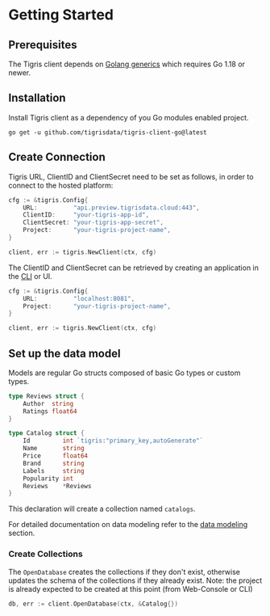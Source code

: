 
# Getting Started

## Prerequisites

The Tigris client depends on
[Golang generics](https://go.dev/doc/tutorial/generics) which requires Go 1.18
or newer.

## Installation

Install Tigris client as a dependency of you Go modules enabled project.

```shell
go get -u github.com/tigrisdata/tigris-client-go@latest
```

## Create Connection

<Tabs>
<TabItem value="Tigris Cloud" label="Tigris Cloud">

Tigris URL, ClientID and ClientSecret need to be set as follows,
in order to connect to the hosted platform:

```go
cfg := &tigris.Config{
    URL:          "api.preview.tigrisdata.cloud:443",
    ClientID:     "your-tigris-app-id",
    ClientSecret: "your-tigris-app-secret",
    Project:      "your-tigris-project-name",
}

client, err := tigris.NewClient(ctx, cfg)
```

The ClientID and ClientSecret can be retrieved by creating an application
in the [CLI](../cli/authentication.md#application-credentials) or UI.

</TabItem>
<TabItem value="Development Environment" label="Development Environment">

```go
cfg := &tigris.Config{
    URL:          "localhost:8081",
    Project:      "your-tigris-project-name",
}

client, err := tigris.NewClient(ctx, cfg)
```

</TabItem>
</Tabs>

## Set up the data model

Models are regular Go structs composed of basic Go types or custom types.

```go
type Reviews struct {
    Author  string
    Ratings float64
}

type Catalog struct {
	Id         int `tigris:"primary_key,autoGenerate"`
	Name       string
	Price      float64
	Brand      string
	Labels     string
	Popularity int
	Reviews    *Reviews
}
```

This declaration will create a collection named `catalogs`.

For detailed documentation on data modeling refer to the
[data modeling](documents/datamodel.mdx) section.

### Create Collections

The `OpenDatabase` creates the collections if they don't exist,
otherwise updates the schema of the collections if they already exist. Note:
the project is already expected to be created at this point (from Web-Console
or CLI)

```go
db, err := client.OpenDatabase(ctx, &Catalog{})
```
